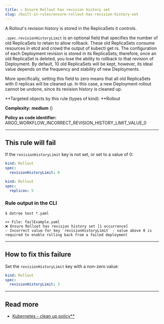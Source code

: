 ```yaml
---
title: ☑️ Ensure Rollout has revision history set
slug: /built-in-rules/ensure-rollout-has-revision-history-set
---
```



A Rollout's revision history is stored in the ReplicaSets it controls.

`.spec.revisionHistoryLimit` is an optional field that specifies the number of old ReplicaSets to retain to allow rollback. These old ReplicaSets consume resources in etcd and crowd the output of kubectl get rs. The configuration of each Deployment revision is stored in its ReplicaSets; therefore, once an old ReplicaSet is deleted, you lose the ability to rollback to that revision of Deployment. By default, 10 old ReplicaSets will be kept, however, its ideal value depends on the frequency and stability of new Deployments.

More specifically, setting this field to zero means that all old ReplicaSets with 0 replicas will be cleaned up. In this case, a new Deployment rollout cannot be undone, since its revision history is cleaned up.

**Targeted objects by this rule (types of kind): **Rollout

**Complexity:** **medium** (<Complexity/>)

**Policy as code identifier:** ARGO_WORKFLOW_INCORRECT_REVISION_HISTORY_LIMIT_VALUE_0

---

## This rule will fail

If the `revisionHistoryLimit` key is not set, or set to a value of 0:

```yaml
kind: Rollout
spec:
  revisionHistoryLimit: 0
```

```yaml
kind: Rollout
spec:
  replicas: 5
```

### Rule output in the CLI

```terminal
$ datree test *.yaml

>> File: failExample.yaml
❌ Ensure Rollout has revision history set [1 occurrence]
💡 Incorrect value for key `revisionHistoryLimit` - value above 0 is required to enable rolling back from a failed deployment
```

---

## How to fix this failure

Set the `revisionHistoryLimit` key with a non-zero value:

```yaml
kind: Rollout
spec:
  revisionHistoryLimit: 3
```

---

## Read more

- [Kubernetes - clean up policy\*\*](https://kubernetes.io/docs/concepts/workloads/controllers/deployment/#clean-up-policy)
